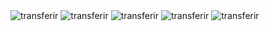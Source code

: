 <Steps>
  <Step title="Clique no menu no canto superior direito e em transferir">
    <Frame>
      <img
        src="/images/atendimento/transferir_atendimento.png"
        alt="transferir"
      />
    </Frame>
  </Step>
  <Step title="Selecione o departamento no qual deseja transferir">
    <Frame>
      <img
        src="/images/atendimento/transferir_atendimento3.png"
        alt="transferir"
      />
    </Frame>
  </Step>
  <Step title="Selecione o atendente para transferir (Opcional)">
    <Frame>
      <img
        src="/images/atendimento/transferir_atendimento4.png"
        alt="transferir"
      />
    </Frame>
  </Step>
  <Step title="Coloque uma observação do atendimento sobre o que foi trato no atendimento e o por que dele estar sendo transferido">
    <Frame>
      <img
        src="/images/atendimento/transferir_atendimento5.png"
        alt="transferir"
      />
    </Frame>
  </Step>
  <Step title="Clique em &#8220;Transferir&#8221;">
    <Frame>
      <img
        src="/images/atendimento/transferir_atendimento6.png"
        alt="transferir"
      />
    </Frame>
  </Step>
</Steps>
